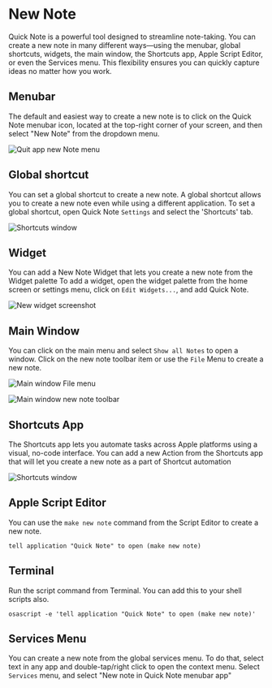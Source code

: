 #  New Note

Quick Note is a powerful tool designed to streamline note-taking. You can create a new note in many different ways—using the menubar, global shortcuts, widgets, the main window, the Shortcuts app, Apple Script Editor, or even the Services menu. This flexibility ensures you can quickly capture ideas no matter how you work.

## Menubar
The default and easiest way to create a new note is to click on the Quick Note menubar icon, located at the top-right corner of your screen, and then select "New Note" from the dropdown menu.

![Quit app new Note menu](../img/newNote.png)

## Global shortcut
You can set a global shortcut to create a new note. A global shortcut allows you to create a new note even while using a different application.
To set a global shortcut, open Quick Note `Settings` and select the 'Shortcuts' tab.

![Shortcuts window](../img/new-note-shortcut.png)

## Widget
You can add a New Note Widget that lets you create a new note from the Widget palette
To add a widget, open the widget palette from the home screen or settings menu, click on `Edit Widgets...`, and add Quick Note.

![New widget screenshot](../img/new-note-widget.png)

## Main Window
You can click on the main menu and select `Show all Notes` to open a window.
Click on the new note toolbar item or use the `File` Menu to create a new note.

![Main window File menu](../img/new-note-main-window1.png)

![Main window new note toolbar](../img/new-note-main-window2.png)

## Shortcuts App
The Shortcuts app lets you automate tasks across Apple platforms using a visual, no-code interface.
You can add a new Action from the Shortcuts app that will let you create a new note as a part of Shortcut automation

![Shortcuts window](../img/new-note-shortcuts.png)

## Apple Script Editor
You can use the `make new note` command from the Script Editor to create a new note.

```
tell application "Quick Note" to open (make new note)
```

## Terminal
Run the script command from Terminal. You can add this to your shell scripts also.
```
osascript -e 'tell application "Quick Note" to open (make new note)'
```

## Services Menu
You can create a new note from the global services menu. To do that, select text in any app and double-tap/right click to open the context menu.
Select `Services` menu, and select "New note in Quick Note menubar app"